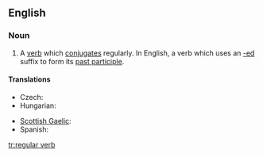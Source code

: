 ==English==

===Noun===
{{en-noun|sg=[[regular]] [[verb]]}}

# {{grammar}} A [[verb]] which [[conjugate]]s regularly.  In English, a verb which uses an [[-ed]] suffix to form its [[past participle]].

====Translations====
{{trans-top|a verb which conjugates regularly}}
* Czech: {{t-|cs|pravidelné sloveso|n}}
* Hungarian: {{t-|hu|szabályos ige}}
{{trans-mid}}
* [[Scottish Gaelic]]: {{t-|gd|gnìomhair riaghailteach|m|xs=Scottish Gaelic}}
* Spanish: {{t|es|verbo regular|m}}
{{trans-bottom}}

[[tr:regular verb]]